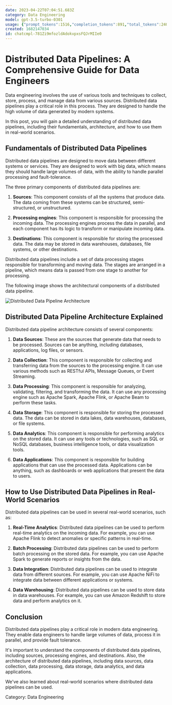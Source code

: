 ```yaml
---
date: 2023-04-22T07:04:51.683Z
category: Data Engineering
model: gpt-3.5-turbo-0301
usage: {"prompt_tokens":1516,"completion_tokens":891,"total_tokens":2407}
created: 1682147034
id: chatcmpl-781Zi9mfozldAdokvpxsFQJrMIIe0
---
```


# Distributed Data Pipelines: A Comprehensive Guide for Data Engineers

Data engineering involves the use of various tools and techniques to collect, store, process, and manage data from various sources. Distributed data pipelines play a critical role in this process. They are designed to handle the high volume of data generated by modern systems.

In this post, you will gain a detailed understanding of distributed data pipelines, including their fundamentals, architecture, and how to use them in real-world scenarios.

## Fundamentals of Distributed Data Pipelines

Distributed data pipelines are designed to move data between different systems or services. They are designed to work with big data, which means they should handle large volumes of data, with the ability to handle parallel processing and fault-tolerance.

The three primary components of distributed data pipelines are:

1. **Sources**: This component consists of all the systems that produce data. The data coming from these systems can be structured, semi-structured, or unstructured.

2. **Processing engines**: This component is responsible for processing the incoming data. The processing engines process the data in parallel, and each component has its logic to transform or manipulate incoming data.

3. **Destinations**: This component is responsible for storing the processed data. The data may be stored in data warehouses, databases, file systems, or other destinations.

Distributed data pipelines include a set of data processing stages responsible for transforming and moving data. The stages are arranged in a pipeline, which means data is passed from one stage to another for processing.

The following image shows the architectural components of a distributed data pipeline.

![Distributed Data Pipeline Architecture](https://i.imgur.com/QCl7ru5.png "Distributed Data Pipeline Architecture")

## Distributed Data Pipeline Architecture Explained

Distributed data pipeline architecture consists of several components:

1. **Data Sources**: These are the sources that generate data that needs to be processed. Sources can be anything, including databases, applications, log files, or sensors.

2. **Data Collection**: This component is responsible for collecting and transferring data from the sources to the processing engine. It can use various methods such as RESTful APIs, Message Queues, or Event Streaming.

3. **Data Processing**: This component is responsible for analyzing, validating, filtering, and transforming the data. It can use any processing engine such as Apache Spark, Apache Flink, or Apache Beam to perform these tasks.

4. **Data Storage**: This component is responsible for storing the processed data. The data can be stored in data lakes, data warehouses, databases, or file systems.

5. **Data Analytics**: This component is responsible for performing analytics on the stored data. It can use any tools or technologies, such as SQL or NoSQL databases, business intelligence tools, or data visualization tools.

6. **Data Applications**: This component is responsible for building applications that can use the processed data. Applications can be anything, such as dashboards or web applications that present the data to users.

## How to Use Distributed Data Pipelines in Real-World Scenarios

Distributed data pipelines can be used in several real-world scenarios, such as:

1. **Real-Time Analytics**: Distributed data pipelines can be used to perform real-time analytics on the incoming data. For example, you can use Apache Flink to detect anomalies or specific patterns in real-time.

2. **Batch Processing**: Distributed data pipelines can be used to perform batch processing on the stored data. For example, you can use Apache Spark to generate reports or insights from the data.

3. **Data Integration**: Distributed data pipelines can be used to integrate data from different sources. For example, you can use Apache NiFi to integrate data between different applications or systems.

4. **Data Warehousing**: Distributed data pipelines can be used to store data in data warehouses. For example, you can use Amazon Redshift to store data and perform analytics on it.

## Conclusion

Distributed data pipelines play a critical role in modern data engineering. They enable data engineers to handle large volumes of data, process it in parallel, and provide fault tolerance.

It's important to understand the components of distributed data pipelines, including sources, processing engines, and destinations. Also, the architecture of distributed data pipelines, including data sources, data collection, data processing, data storage, data analytics, and data applications.

We've also learned about real-world scenarios where distributed data pipelines can be used.

Category: Data Engineering